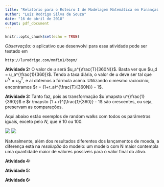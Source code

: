 ```yaml
---
title: "Relatório para o Roteiro I de Modelagem Matemática em Finanças I"
author: "Luiz Rodrigo Silva de Souza"
date: "16 de abril de 2018"
output: pdf_document
---
```


```r
knitr::opts_chunk$set(echo = TRUE)
```

*Observação:* o aplicativo que desenvolvi para essa atividade pode ser testado
em

`http://lurodrigo.com/mmfin1/bopm/` 

**Atividade 2:** O valor de $u$ será $u_a^{\frac{T}{360N}}$. Basta ver que 
$u_d = u_a^{\frac{1}{360}}$. Tendo a taxa diária, o valor de $u$ deve ser tal
que $u^N = u_d^T$, e aí obtemos a fórmula acima. Utilizando o mesmo raciocínio,
encontramos $r = (1+r_a)^{\frac{T}{360N}} - 1$.

**Atividade 3:** Tanto faz, pois as transformação $u \mapsto u^{\frac{1}{360}}$ e
$r \mapsto (1 + r)^{\frac{1}{360}} - 1$ são crescentes, ou seja, preservam
as comparações.

Aqui abaixo estão exemplos de random walks com todos os parâmetros iguais, exceto
pelo $N$, que é 10 ou 100.

![](grafico1.png)
![](grafico2.png)

Naturalmente, além dos resultados diferentes dos lançamentos de moeda, a diferença
está na *resolução* do modelo: um modelo com N maior contempla uma quantidade
maior de valores possíveis para o valor final do ativo.

**Atividade 4:**

**Atividade 5:**

**Atividade 6:**
